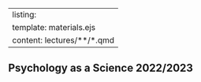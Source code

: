 <style>
.cell-output-display:not(.no-overflow-x) {
overflow-x: visible
}
</style>
<style>
.cell-output-display:not(.no-overflow-x) {
overflow-x: visible
}
</style>
---
listing:
  template: materials.ejs
content: lectures/**/*.qmd
---

## Psychology as a Science 2022/2023
<!--
If you're looking for the 2021/2022 or 2020/2021 version of this course
then please follow the following link:
[https://paas-archive.netlify.app/](https://paas-archive.netlify.app/)
-->


